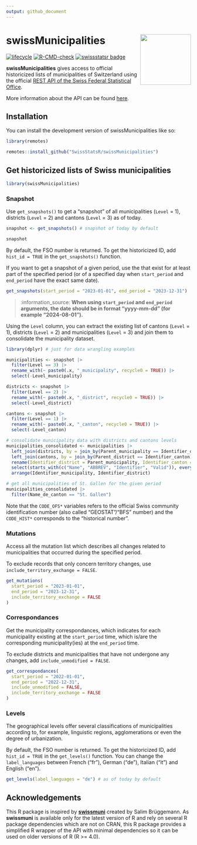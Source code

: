 ```yaml
---
output: github_document
---
```


<!-- README.md is generated from README.Rmd. Please edit that file -->

# swissMunicipalities <img src="man/figures/logo.png" align="right" height="138" />

<!-- badges: start -->
[![lifecycle](https://lifecycle.r-lib.org/articles/figures/lifecycle-experimental.svg)](https://github.com/swissStatsR/swissMunicipalities/)
[![R-CMD-check](https://github.com/SwissStatsR/swissMunicipalities/actions/workflows/R-CMD-check.yaml/badge.svg)](https://github.com/SwissStatsR/swissMunicipalities/actions/workflows/R-CMD-check.yaml)
[![swissstatsr badge](https://swissstatsr.r-universe.dev/badges/swissMunicipalities)](https://swissstatsr.r-universe.dev/)
<!-- badges: end -->

**swissMunicipalities** gives access to official historicized lists of municipalities of Switzerland using the official [REST API of the Swiss Federal Statistical Office](https://www.bfs.admin.ch/bfs/de/home/dienstleistungen/forschung/api/api-gemeinde.html).

More information about the API can be found [here](https://www.bfs.admin.ch/bfs/de/home/dienstleistungen/forschung/api/api-gemeinde.html).

## Installation

You can install the development version of swissMunicipalities like so:

``` r
library(remotes)

remotes::install_github("SwissStatsR/swissMunicipalities")
```

## Get historicized lists of Swiss municipalities

```r
library(swissMunicipalities)
```

### Snapshot

Use `get_snapshots()` to get a "snapshot" of all municipalities (`Level` = 1), districts (`Level` = 2) and cantons (`Level` = 3) as of today.

```r
snapshot <- get_snapshots() # snapshot of today by default

snapshot
```

By default, the FSO number is returned. To get the historicized ID, add `hist_id = TRUE` in the `get_snapshots()` function.

If you want to get a snapshot of a given period, use the  that exist for at least part of the specified period (or of a specified day when `start_period` and `end_period` have the exact same date).

```r
get_snapshots(start_period = "2023-01-01", end_period = "2023-12-31")
```

> :information_source: **When using `start_period` and `end_period` arguments, the date should be in format "yyyy-mm-dd" (for example "2024-08-01").**

Using the `Level` column, you can extract the existing list of cantons (`Level` = 1), districts (`Level` = 2) and municipalities (`Level` = 3) and join them to consolidate the municipality dataset.

```r
library(dplyr) # just for data wrangling examples

municipalities <- snapshot |> 
  filter(Level == 3) |>
  rename_with(~ paste0(.x, "_municipality", recycle0 = TRUE)) |>
  select(-Level_municipality)

districts <- snapshot |> 
  filter(Level == 2) |>
  rename_with(~ paste0(.x, "_district", recycle0 = TRUE)) |>
  select(-Level_district)

cantons <- snapshot |> 
  filter(Level == 1) |>
  rename_with(~ paste0(.x, "_canton", recycle0 = TRUE)) |>
  select(-Level_canton)

# consolidate municipality data with districts and cantons levels
municipalities_consolidated <- municipalities |>
  left_join(districts, by = join_by(Parent_municipality == Identifier_district)) |>
  left_join(cantons, by = join_by(Parent_district == Identifier_canton)) |>
  rename(Identifier_district = Parent_municipality, Identifier_canton = Parent_district) |>
  select(starts_with(c("Name", "ABBREV", "Identifier", "Valid")), everything()) |>
  arrange(Identifier_municipality, Identifier_district)

# get all municipalities of St. Gallen for the given period
municipalities_consolidated |>
  filter(Name_de_canton == "St. Gallen")
```

Note that the `CODE_OFS*` variables refers to the official Swiss community identification number (also called "GEOSTAT"/"BFS" number) and the `CODE_HIST*` corresponds to the "historical number".

### Mutations

Access all the mutation list which describes all changes related to municipalities that occurred during the specified period.

To exclude records that only concern territory changes, use `include_territory_exchange = FALSE`.

```r
get_mutations(
  start_period = "2023-01-01", 
  end_period = "2023-12-31", 
  include_territory_exchange = FALSE
)
```

### Correspondances

Get the municipality correspondances, which indicates for each municipality existing at the `start_period` time, which is/are the corresponding municipality(ies) at the `end_period` time.

To exclude districts and municipalities that have not undergone any changes, add `include_unmodified = FALSE`.

```r
get_correspondances(
  start_period = "2022-01-01", 
  end_period = "2022-12-31", 
  include_unmodified = FALSE, 
  include_territory_exchange = FALSE
)
```

### Levels

The geographical levels offer several classifications of municipalities according to, for example, linguistic regions, agglomerations or even the degree of urbanization.

By default, the FSO number is returned. To get the historicized ID, add `hist_id = TRUE` in the `get_levels()` function. You can change the `label_languages` between French ("fr"), German ("de"), Italian ("it") and English ("en").

```r
get_levels(label_languages = "de") # as of today by default
```

## Acknowledgements

This R package is inspired by **[swissmuni](https://gitlab.com/rpkg.dev/swissmuni/)** created by Salim Brüggemann. As **swissmuni** is available only for the latest version of R and rely on several R package dependencies which are not on CRAN, this R package provides a simplified R wrapper of the API with minimal dependencies so it can be used on older versions of R (R >= 4.0).
